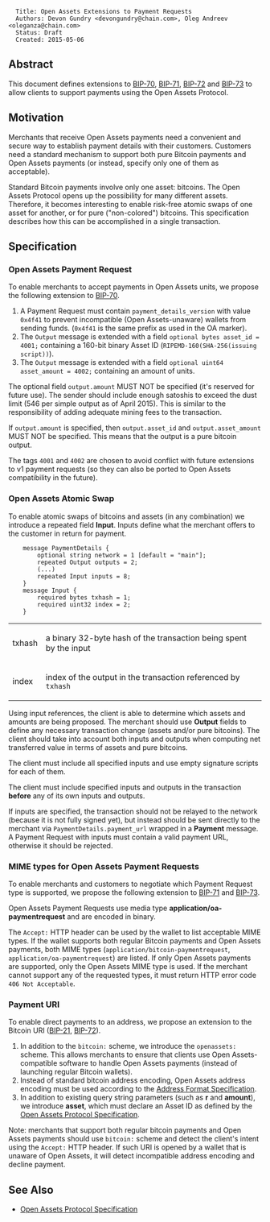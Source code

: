 <pre>
  Title: Open Assets Extensions to Payment Requests
  Authors: Devon Gundry <devongundry@chain.com>, Oleg Andreev <oleganza@chain.com>
  Status: Draft
  Created: 2015-05-06
</pre>

==Abstract==

This document defines extensions to [https://github.com/bitcoin/bips/blob/master/bip-0070.mediawiki BIP-70], [https://github.com/bitcoin/bips/blob/master/bip-0071.mediawiki BIP-71], [https://github.com/bitcoin/bips/blob/master/bip-0072.mediawiki BIP-72] and [https://github.com/bitcoin/bips/blob/master/bip-0073.mediawiki BIP-73] to allow clients to support payments using the Open Assets Protocol.

==Motivation==

Merchants that receive Open Assets payments need a convenient and secure way to establish payment details with their customers. Customers need a standard mechanism to support both pure Bitcoin payments and Open Assets payments (or instead, specify only one of them as acceptable).

Standard Bitcoin payments involve only one asset: bitcoins. The Open Assets Protocol opens up the possibility for many different assets. Therefore, it becomes interesting to enable risk-free atomic swaps of one asset for another, or for pure ("non-colored") bitcoins. This specification describes how this can be accomplished in a single transaction.

==Specification==

===Open Assets Payment Request===

To enable merchants to accept payments in Open Assets units, we propose the following extension to [https://github.com/bitcoin/bips/blob/master/bip-0070.mediawiki BIP-70].

# A Payment Request must contain <code>payment_details_version</code> with value <code>0x4f41</code> to prevent incompatible (Open Assets-unaware) wallets from sending funds. (<code>0x4f41</code> is the same prefix as used in the OA marker).
# The <code>Output</code> message is extended with a field <code>optional bytes asset_id = 4001;</code> containing a 160-bit binary Asset ID (<code>RIPEMD-160(SHA-256(issuing script))</code>).
# The <code>Output</code> message is extended with a field <code>optional uint64 asset_amount = 4002;</code> containing an amount of units.

The optional field <code>output.amount</code> MUST NOT be specified (it's reserved for future use). The sender should include enough satoshis to exceed the dust limit (546 per simple output as of April 2015). This is similar to the responsibility of adding adequate mining fees to the transaction.

If <code>output.amount</code> is specified, then <code>output.asset_id</code> and <code>output.asset_amount</code> MUST NOT be specified. This means that the output is a pure bitcoin output.

The tags <code>4001</code> and <code>4002</code> are chosen to avoid conflict with future extensions to v1 payment requests (so they can also be ported to Open Assets compatibility in the future).

===Open Assets Atomic Swap===

To enable atomic swaps of bitcoins and assets (in any combination) we introduce a repeated field '''Input'''. Inputs define what the merchant offers to the customer in return for payment.

<pre>
    message PaymentDetails {
        optional string network = 1 [default = "main"];
        repeated Output outputs = 2;
        (...)
        repeated Input inputs = 8;
    }
    message Input {
        required bytes txhash = 1;
        required uint32 index = 2;
    }
</pre>
{|
| txhash || a binary 32-byte hash of the transaction being spent by the input
|-
| index || index of the output in the transaction referenced by <code>txhash</code>
|}

Using input references, the client is able to determine which assets and amounts are being proposed. The merchant should use '''Output''' fields to define any necessary transaction change (assets and/or pure bitcoins). The client should take into account both inputs and outputs when computing net transferred value in terms of assets and pure bitcoins.

The client must include all specified inputs and use empty signature scripts for each of them.

The client must include specified inputs and outputs in the transaction '''before''' any of its own inputs and outputs.

If inputs are specified, the transaction should not be relayed to the network (because it is not fully signed yet), but instead should be sent directly to the merchant via <code>PaymentDetails.payment_url</code> wrapped in a '''Payment''' message. A Payment Request with inputs must contain a valid payment URL, otherwise it should be rejected.

===MIME types for Open Assets Payment Requests===

To enable merchants and customers to negotiate which Payment Request type is supported, we propose the following extension to [https://github.com/bitcoin/bips/blob/master/bip-0071.mediawiki BIP-71] and [https://github.com/bitcoin/bips/blob/master/bip-0073.mediawiki BIP-73]. 

Open Assets Payment Requests use media type '''application/oa-paymentrequest''' and are encoded in binary.

The <code>Accept:</code> HTTP header can be used by the wallet to list acceptable MIME types. If the wallet supports both regular Bitcoin payments and Open Assets payments, both MIME types (<code>application/bitcoin-paymentrequest</code>, <code>application/oa-paymentrequest</code>) are listed. If only Open Assets payments are supported, only the Open Assets MIME type is used. If the merchant cannot support any of the requested types, it must return HTTP error code <code>406 Not Acceptable</code>.

===Payment URI===

To enable direct payments to an address, we propose an extension to the Bitcoin URI ([https://github.com/bitcoin/bips/blob/master/bip-0021.mediawiki BIP-21], [https://github.com/bitcoin/bips/blob/master/bip-0072.mediawiki BIP-72]).

# In addition to the <code>bitcoin:</code> scheme, we introduce the <code>openassets:</code> scheme. This allows merchants to ensure that clients use Open Assets-compatible software to handle Open Assets payments (instead of launching regular Bitcoin wallets).
# Instead of standard bitcoin address encoding, Open Assets address encoding must be used according to the [[address-format.mediawiki|Address Format Specification]].
# In addition to existing query string parameters (such as '''r''' and '''amount'''), we introduce '''asset''', which must declare an Asset ID as defined by the [[specification.mediawiki|Open Assets Protocol Specification]].

Note: merchants that support both regular bitcoin payments and Open Assets payments should use <code>bitcoin:</code> scheme and detect the client's intent using the <code>Accept:</code> HTTP header. If such URI is opened by a wallet that is unaware of Open Assets, it will detect incompatible address encoding and decline payment.

==See Also==

* [[specification.mediawiki|Open Assets Protocol Specification]]
